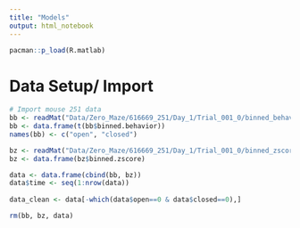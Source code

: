 ```yaml
---
title: "Models"
output: html_notebook
---
```

```r
pacman::p_load(R.matlab)
```

# Data Setup/ Import
```r
# Import mouse 251 data
bb <- readMat("Data/Zero_Maze/616669_251/Day_1/Trial_001_0/binned_behavior.mat")
bb <- data.frame(t(bb$binned.behavior))
names(bb) <- c("open", "closed")

bz <- readMat("Data/Zero_Maze/616669_251/Day_1/Trial_001_0/binned_zscore.mat")
bz <- data.frame(bz$binned.zscore)

data <- data.frame(cbind(bb, bz))
data$time <- seq(1:nrow(data))
  
data_clean <- data[-which(data$open==0 & data$closed==0),]

rm(bb, bz, data)
```



